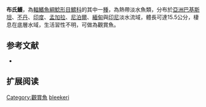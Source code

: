 {{Speciesbox
| name = 布氏鱯
| image = 
| image_width = 250px
| image_caption = 
| status = LC
| status_system = IUCN3.1
| genus = Mystus
| species = bleekeri
| authority = [[Day|Day]], 1877
| synonyms = *''Macrones bleekeri'',Day, 1877
}}
'''布氏鱯'''，為[[輻鰭魚綱|輻鰭魚綱]][[鯰形目|鯰形目]][[鱨科|鱨科]]的其中一[[種|種]]，為熱帶淡水魚類，分布於[[亞洲|亞洲]][[巴基斯坦|巴基斯坦]]、[[不丹|不丹]]、[[印度|印度]]、[[孟加拉|孟加拉]]、[[尼泊爾|尼泊爾]]、[[緬甸|緬甸]]與[[印尼|印尼]]淡水流域，體長可達15.5公分，棲息在底層水域，生活習性不明，可做為觀賞魚。

==参考文献==
*{{FishBase_species|genus=Mystus|species=bleekeri|year=2015|month=4}}

== 扩展阅读 ==
{{refbegin}}
{{wikispecies-inline|Mystus bleekeri|布氏鱯}}
{{refend}}
{{Taxonbar|from=Q6429329}}

[[Category:觀賞魚|Category:觀賞魚]]
[[Category:鱯屬|bleekeri]]
